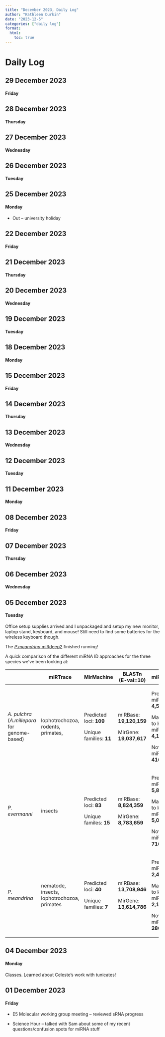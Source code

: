 ```yaml
---
title: "December 2023, Daily Log"
author: "Kathleen Durkin"
date: "2023-12-5"
categories: ["daily log"]
format:
  html:
    toc: true
---
```


# Daily Log

## 29 December 2023

#### Friday

## 28 December 2023

#### Thursday

## 27 December 2023

#### Wednesday

## 26 December 2023

#### Tuesday

## 25 December 2023

#### Monday

-   Out -- university holiday

## 22 December 2023

#### Friday

## 21 December 2023

#### Thursday

## 20 December 2023

#### Wednesday

## 19 December 2023

#### Tuesday

## 18 December 2023

#### Monday

## 15 December 2023

#### Friday

## 14 December 2023

#### Thursday

## 13 December 2023

#### Wednesday

## 12 December 2023

#### Tuesday

## 11 December 2023

#### Monday

## 08 December 2023

#### Friday

## 07 December 2023

#### Thursday

## 06 December 2023

#### Wednesday

## 05 December 2023

#### Tuesday

Office setup supplies arrived and I unpackaged and setup my new monitor, laptop stand, keyboard, and mouse! Still need to find some batteries for the wireless keyboard though.

The [*P.meandrina* miRdeep2](https://github.com/urol-e5/deep-dive/blob/main/F-Pmea/code/11-Pmea-sRNAseq-miRdeep2.md) finished running!

A quick comparison of the different miRNA ID approaches for the three species we've been looking at:

+-----------------------------------+----------------------------------------------+-------------------------+-------------------------+------------------------------------+----------------------------------+
|                                   | miRTrace\                                    | MirMachine\             | BLASTn\                 | miRdeep2                           | ShortStack\                      |
|                                   |                                              |                         | (E-val=10)              |                                    |                                  |
+===================================+==============================================+=========================+=========================+====================================+==================================+
| *A. pulchra\                      | lophotrochozoa, rodents, primates,           | Predicted loci: **109** | miRBase: **19,120,159** | Predicted miRNAs: **4,553**        | Potential loci: **18,772**       |
| *(*A.millepora* for genome-based) |                                              |                         |                         |                                    |                                  |
|                                   |                                              | Unique families: **11** | MirGene: **19,037,617** | Matches to known miRNAs: **4,137** | miRBase matches: **46**          |
|                                   |                                              |                         |                         |                                    |                                  |
|                                   |                                              |                         |                         | Novel miRNAs: **416**              | \# characterized as miRNA: **0** |
+-----------------------------------+----------------------------------------------+-------------------------+-------------------------+------------------------------------+----------------------------------+
| *P. evermanni*                    | insects                                      | Predicted loci: **83**  | miRBase: **8,824,359**  | Predicted miRNAs: **5,812**        | Potential loci: **15,040**       |
|                                   |                                              |                         |                         |                                    |                                  |
|                                   |                                              | Unique familes: **15**  | MirGene: **8,783,659**  | Matches to known miRNAS: **5,096** | miRBase matches: **25**          |
|                                   |                                              |                         |                         |                                    |                                  |
|                                   |                                              |                         |                         | Novel miRNAs: **716**              | \# characterized as miRNA: **0** |
+-----------------------------------+----------------------------------------------+-------------------------+-------------------------+------------------------------------+----------------------------------+
| *P. meandrina*                    | nematode, insects, lophotrochozoa, primates  | Predicted loci: **40**  | miRBase: **13,708,946** | Predicted miRNAs: **2,429**        | Potential loci: **7,306**        |
|                                   |                                              |                         |                         |                                    |                                  |
|                                   |                                              | Unique families: **7**  | MirGene: **13,614,786** | Matches to known miRNAs: **2,143** | miRBase matches: **86**          |
|                                   |                                              |                         |                         |                                    |                                  |
|                                   |                                              |                         |                         | Novel miRNAs: **286**              | \# characterized as miRNA: **0** |
+-----------------------------------+----------------------------------------------+-------------------------+-------------------------+------------------------------------+----------------------------------+

## 04 December 2023

#### Monday

Classes. Learned about Celeste's work with tunicates!

## 01 December 2023

#### Friday

-   E5 Molecular working group meeting -- reviewed sRNA progress

-   Science Hour -- talked with Sam about some of my recent questions/confusion spots for miRNA stuff
